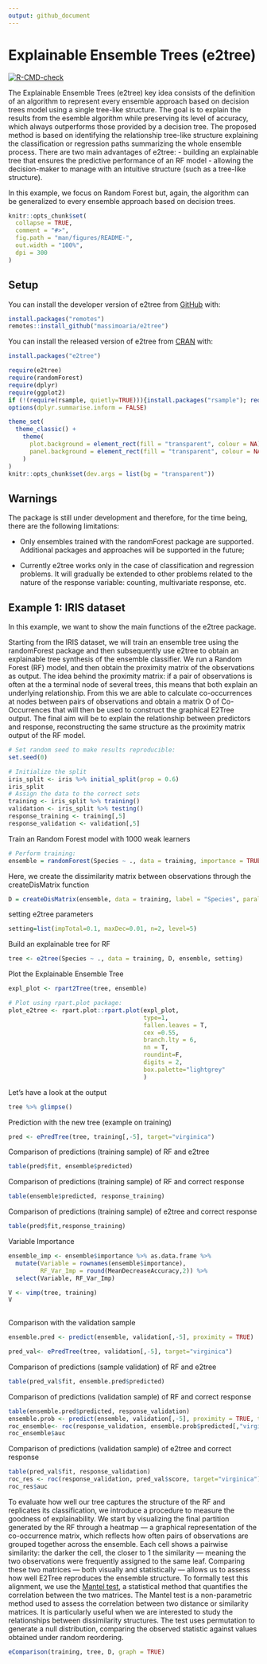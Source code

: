 ```yaml
---
output: github_document
---
```


<!-- README.md is generated from README.Rmd. Please edit that file -->

# Explainable Ensemble Trees (e2tree)

<!-- badges: start -->
[![R-CMD-check](https://github.com/massimoaria/e2tree/actions/workflows/R-CMD-check.yaml/badge.svg)](https://github.com/massimoaria/e2tree/actions/workflows/R-CMD-check.yaml)
<!-- badges: end -->

The Explainable Ensemble Trees (e2tree) key idea consists of the definition of an algorithm to represent every ensemble approach based on decision trees model using a single tree-like structure. The goal is to explain the results from the esemble algorithm while preserving its level of accuracy, which always outperforms those provided by a decision tree. The proposed method is based on identifying the relationship tree-like structure explaining the classification or regression paths summarizing the whole ensemble process. There are two main advantages of e2tree:
- building an explainable tree that ensures the predictive performance of an RF model - allowing the decision-maker to manage with an intuitive structure (such as a tree-like structure).

In this example, we focus on Random Forest but, again, the algorithm can be generalized to every ensemble approach based on decision trees.


```r
knitr::opts_chunk$set(
  collapse = TRUE,
  comment = "#>",
  fig.path = "man/figures/README-",
  out.width = "100%",
  dpi = 300
)
```

## Setup

You can install the developer version of e2tree from [GitHub](https://github.com) with:

```r
install.packages("remotes")
remotes::install_github("massimoaria/e2tree")
```

You can install the released version of e2tree from [CRAN](https://CRAN.R-project.org) with:

```r
install.packages("e2tree")
```

```r
require(e2tree)
require(randomForest)
require(dplyr)
require(ggplot2)
if (!(require(rsample, quietly=TRUE))){install.packages("rsample"); require(rsample, quietly=TRUE)} 
options(dplyr.summarise.inform = FALSE)
```

```r
theme_set(
  theme_classic() +
    theme(
      plot.background = element_rect(fill = "transparent", colour = NA),
      panel.background = element_rect(fill = "transparent", colour = NA)
    )
)
knitr::opts_chunk$set(dev.args = list(bg = "transparent"))
```

## Warnings

The package is still under development and therefore, for the time being, there are the following limitations:

- Only ensembles trained with the randomForest package are supported. Additional packages and approaches will be supported in the future;

- Currently e2tree works only in the case of classification and regression problems. It will gradually be extended to other problems related to the nature of the response variable: counting, multivariate response, etc.


## Example 1: IRIS dataset

In this example, we want to show the main functions of the e2tree package.

Starting from the IRIS dataset, we will train an ensemble tree using the randomForest package and then subsequently use e2tree to obtain an explainable tree synthesis of the ensemble classifier.
We run a Random Forest (RF) model, and then obtain the proximity matrix of the observations as output. The idea behind the proximity matrix: if a pair of observations is often at the a terminal node of several trees, this means that both explain an underlying relationship.
From this we are able to calculate co-occurrences at nodes between pairs of observations and obtain a matrix O of Co-Occurrences that will then be used to construct the graphical E2Tree output. 
The final aim will be to explain the relationship between predictors and response, reconstructing the same structure as the proximity matrix output of the RF model. 


```r
# Set random seed to make results reproducible:
set.seed(0)

# Initialize the split
iris_split <- iris %>% initial_split(prop = 0.6)
iris_split
# Assign the data to the correct sets
training <- iris_split %>% training()
validation <- iris_split %>% testing()
response_training <- training[,5]
response_validation <- validation[,5]

```


Train an Random Forest model with 1000 weak learners

```r
# Perform training:
ensemble = randomForest(Species ~ ., data = training, importance = TRUE, proximity = TRUE)
```

Here, we create the dissimilarity matrix between observations through the createDisMatrix function

```r
D = createDisMatrix(ensemble, data = training, label = "Species", parallel = list(active = FALSE, no_cores = NULL))
```

setting e2tree parameters

```r
setting=list(impTotal=0.1, maxDec=0.01, n=2, level=5)
```


Build an explainable tree for RF

```r
tree <- e2tree(Species ~ ., data = training, D, ensemble, setting)
```

Plot the Explainable Ensemble Tree
```r
expl_plot <- rpart2Tree(tree, ensemble)

# Plot using rpart.plot package:
plot_e2tree <- rpart.plot::rpart.plot(expl_plot,
                                      type=1,
                                      fallen.leaves = T,
                                      cex =0.55, 
                                      branch.lty = 6,
                                      nn = T, 
                                      roundint=F, 
                                      digits = 2,
                                      box.palette="lightgrey" 
                                      ) 

```



Let's have a look at the output

```r
tree %>% glimpse()
```

Prediction with the new tree (example on training)

```r
pred <- ePredTree(tree, training[,-5], target="virginica")
```

Comparison of predictions (training sample) of RF and e2tree

```r
table(pred$fit, ensemble$predicted)
```

Comparison of predictions (training sample) of RF and correct response

```r
table(ensemble$predicted, response_training)
```

Comparison of predictions (training sample) of e2tree and correct response

```r
table(pred$fit,response_training)
```

Variable Importance

```r
ensemble_imp <- ensemble$importance %>% as.data.frame %>% 
  mutate(Variable = rownames(ensemble$importance),
         RF_Var_Imp = round(MeanDecreaseAccuracy,2)) %>% 
  select(Variable, RF_Var_Imp)

V <- vimp(tree, training)
V
  
```


Comparison with the validation sample

```r
ensemble.pred <- predict(ensemble, validation[,-5], proximity = TRUE)

pred_val<- ePredTree(tree, validation[,-5], target="virginica")
```

Comparison of predictions (sample validation) of RF and e2tree

```r
table(pred_val$fit, ensemble.pred$predicted)
```

Comparison of predictions (validation sample) of RF and correct response

```r
table(ensemble.pred$predicted, response_validation)
ensemble.prob <- predict(ensemble, validation[,-5], proximity = TRUE, type="prob")
roc_ensemble<- roc(response_validation, ensemble.prob$predicted[,"virginica"], target="virginica")
roc_ensemble$auc
```

Comparison of predictions (validation sample) of e2tree and correct response

```r
table(pred_val$fit, response_validation)
roc_res <- roc(response_validation, pred_val$score, target="virginica")
roc_res$auc
```

To evaluate how well our tree captures the structure of the RF and replicates its classification, we introduce a procedure to measure the goodness of explainability.
We start by visualizing the final partition generated by the RF through a heatmap — a graphical representation of the co-occurrence matrix, which reflects how often pairs of observations are grouped together across the ensemble.
Each cell shows a pairwise similarity:
the darker the cell, the closer to 1 the similarity — meaning the two observations were frequently assigned to the same leaf.
Comparing these two matrices — both visually and statistically — allows us to assess how well E2Tree reproduces the ensemble structure.
To formally test this alignment, we use the [Mantel test](https://aacrjournals.org/cancerres/article/27/2_Part_1/209/476508/The-Detection-of-Disease-Clustering-and-a), a statistical method that quantifies the correlation between the two matrices. The Mantel test is a non-parametric method used to assess the correlation between two distance or similarity matrices. It is particularly useful when we are interested to study the relationships between dissimilarity structures. The test uses permutation to generate a null distribution, comparing the observed statistic against values obtained under random reordering.



```r
eComparison(training, tree, D, graph = TRUE)
```

